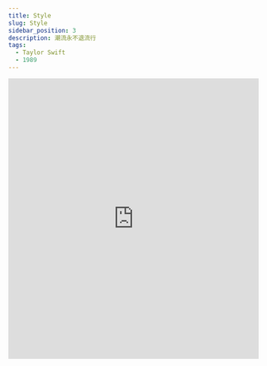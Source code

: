 ---
title: Style
slug: Style
sidebar_position: 3
description: 潮流永不退流行
tags:
  - Taylor Swift
  - 1989
---


<iframe src="https://player.vimeo.com/video/350262842?h=33d64438db" width="100%" height="564" frameborder="0" allow="autoplay; fullscreen" allowfullscreen></iframe>